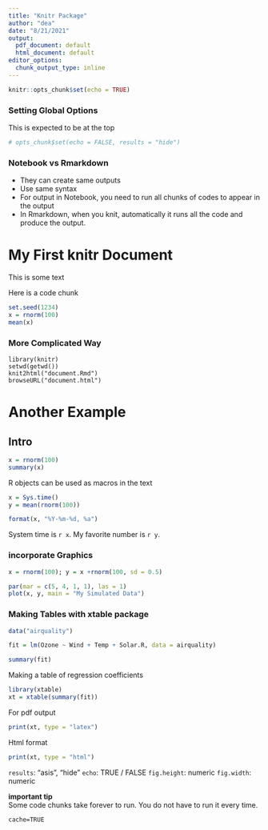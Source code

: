 ```yaml
---
title: "Knitr Package"
author: "dea"
date: "8/21/2021"
output:
  pdf_document: default
  html_document: default
editor_options: 
  chunk_output_type: inline
---
```


```r
knitr::opts_chunk$set(echo = TRUE)
```

### Setting Global Options

This is expected to be at the top

```r
# opts_chunk$set(echo = FALSE, results = "hide")
```

### Notebook vs Rmarkdown

* They can create same outputs  
* Use same syntax  
* For output in Notebook, you need to run all chunks of codes to appear in the output  
* In Rmarkdown, when you knit, automatically it runs all the code and produce the output.


My First knitr Document
=============================================

This is some text

Here is a code chunk
```r
set.seed(1234)
x = rnorm(100)
mean(x)
```

### More Complicated Way

```
library(knitr)
setwd(getwd())
knit2html("document.Rmd")
browseURL("document.html")
```

# Another Example

## Intro

```r
x = rnorm(100)
summary(x)
```
R objects can be used as macros in the text

```r
x = Sys.time()
y = mean(rnorm(100))

format(x, "%Y-%m-%d, %a")
```

System time is `r x`. My favorite number is `r y`.

### incorporate Graphics

```r
x = rnorm(100); y = x +rnorm(100, sd = 0.5)

par(mar = c(5, 4, 1, 1), las = 1)
plot(x, y, main = "My Simulated Data")
```

### Making Tables with xtable package  

```r
data("airquality")

fit = lm(Ozone ~ Wind + Temp + Solar.R, data = airquality)

summary(fit)
```

Making a table of regression coefficients

```r
library(xtable)
xt = xtable(summary(fit))

```

For pdf output

```r
print(xt, type = "latex")
```

Html format
```r
print(xt, type = "html")
```



`results`: "asis", "hide"
`echo`: TRUE / FALSE
`fig.height`: numeric
`fig.width`: numeric

**important tip**  
Some code chunks take forever to run. You do not have to run it every time.

`cache=TRUE`








